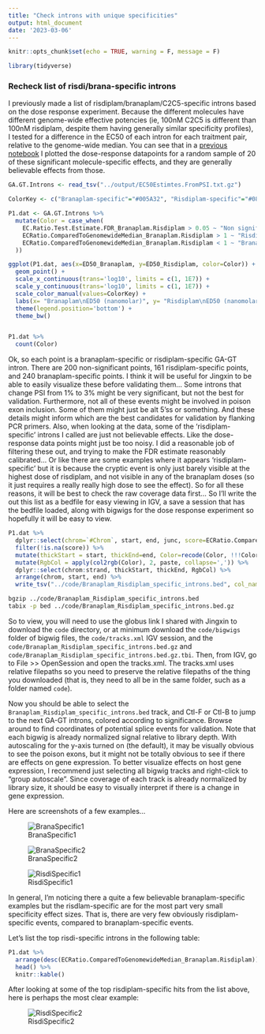 ```yaml
---
title: "Check introns with unique specificities"
output: html_document
date: '2023-03-06'
---
```


```r
knitr::opts_chunk$set(echo = TRUE, warning = F, message = F)

library(tidyverse)

```

### Recheck list of risdi/brana-specific introns

I previously made a list of risdiplam/branaplam/C2C5-specific introns based on the dose response experiment. Because the different molecules have different genome-wide effective potencies (ie, 100nM C2C5 is different than 100nM risdiplam, despite them having generally similar specificity profiles), I tested for a difference in the EC50 of each intron for each traitment pair, relative to the genome-wide median. You can see that in a [previous notebook](20220913_TidyDataForJingxin.html) I plotted the dose-response datapoints for a random sample of 20 of these significant molecule-specific effects, and they are generally believable effects from those.

```r
GA.GT.Introns <- read_tsv("../output/EC50Estimtes.FromPSI.txt.gz")

ColorKey <- c("Branaplam-specific"="#005A32", "Risdiplam-specific"="#084594", "Non significant"="#969696")

P1.dat <- GA.GT.Introns %>%
  mutate(Color = case_when(
    EC.Ratio.Test.Estimate.FDR_Branaplam.Risdiplam > 0.05 ~ "Non significant",
    ECRatio.ComparedToGenomewideMedian_Branaplam.Risdiplam > 1 ~ "Risdiplam-specific",
    ECRatio.ComparedToGenomewideMedian_Branaplam.Risdiplam < 1 ~ "Branaplam-specific"
  ))

ggplot(P1.dat, aes(x=ED50_Branaplam, y=ED50_Risdiplam, color=Color)) +
  geom_point() +
  scale_x_continuous(trans='log10', limits = c(1, 1E7)) +
  scale_y_continuous(trans='log10', limits = c(1, 1E7)) +
  scale_color_manual(values=ColorKey) +
  labs(x= "Branaplam\nED50 (nanomolar)", y= "Risdiplam\nED50 (nanomolar)", color=NULL) +
  theme(legend.position='bottom') +
  theme_bw()


P1.dat %>%
  count(Color)

```

Ok, so each point is a branaplam-specific or risdiplam-specific GA-GT intron. There are 200 non-significant points, 161 risdiplam-specific points, and 240 branaplam-specific points. I think it will be useful for Jingxin to be able to easily visualize these before validating them... Some introns that change PSI from 1% to 3% might be very significant, but not the best for validation. Furthermore, not all of these events might be involved in poison exon inclusion. Some of them might just be alt 5'ss or something. And these details might inform which are the best candidates for validation by flanking PCR primers. Also, when looking at the data, some of the 'risdiplam-specific' introns I called are just not believable effects. Like the dose-response data points might just be too noisy. I did a reasonable job of filtering these out, and trying to make the FDR estimate reasonably calibrated... Or like there are some examples where it appears 'risdiplam-specific' but it is because the cryptic event is only just barely visible at the highest dose of risdiplam, and not visible in any of the branaplam doses (so it just requires a really really high dose to see the effect). So for all these reasons, it will be best to check the raw coverage data first... So I'll write the out this list as a bedfile for easy viewing in IGV, a save a session that has the bedfile loaded, along with bigwigs for the dose response experiment so hopefully it will be easy to view.

```r
P1.dat %>%
  dplyr::select(chrom=`#Chrom`, start, end, junc, score=ECRatio.ComparedToGenomewideMedian_Branaplam.Risdiplam, strand=strand.y, Color) %>%
  filter(!is.na(score)) %>%
  mutate(thickStart = start, thickEnd=end, Color=recode(Color, !!!ColorKey)) %>%
  mutate(RgbCol = apply(col2rgb(Color), 2, paste, collapse=',')) %>%
  dplyr::select(chrom:strand, thickStart, thickEnd, RgbCol) %>%
  arrange(chrom, start, end) %>%
  write_tsv("../code/Branaplam_Risdiplam_specific_introns.bed", col_names = F)
```

```bash
bgzip ../code/Branaplam_Risdiplam_specific_introns.bed
tabix -p bed ../code/Branaplam_Risdiplam_specific_introns.bed.gz
```

So to view, you will need to use the globus link I shared with Jingxin to download the `code` directory, or at minimum download the `code/bigwigs` folder of bigwig files, the `code/tracks.xml` IGV session, and the `code/Branaplam_Risdiplam_specific_introns.bed.gz` and `code/Branaplam_Risdiplam_specific_introns.bed.gz.tbi`. Then, from IGV, go to File >> OpenSession and open the tracks.xml. The tracks.xml uses relative filepaths so you need to preserve the relative filepaths of the thing you downloaded (that is, they need to all be in the same folder, such as a folder named `code`).

Now you should be able to select the `Branaplam_Risdiplam_specific_introns.bed` track, and Ctl-F or Ctl-B to jump to the next GA-GT introns, colored according to significance. Browse around to find coordinates of potential splice events for validation. Note that each bigwig is already normalized signal relative to library depth. With autoscaling for the y-axis turned on (the default), it may be visually obvious to see the poison exons, but it might not be totally obvious to see if there are effects on gene expression. To better visualize effects on host gene expression, I recommend just selecting all bigwig tracks and right-click to "group autoscale". Since coverage of each track is already normalized by library size, it should be easy to visually interpret if there is a change in gene expression.

Here are screenshots of a few examples...

![BranaSpecific1](assets/BranaSpecificExample1.png)

![BranaSpecific2](assets/BranaSpecificExample2.png)

![RisdiSpecific1](assets/RisdiSpecificExample1.png)


In general, I'm noticing there a quite a few believable branaplam-specific examples but the risdlam-specific are for the most part very small specificity effect sizes. That is, there are very few obviously risdiplam-specific events, compared to branaplam-specific events.

Let's list the top risdi-specific introns in the following table:

```r
P1.dat %>%
  arrange(desc(ECRatio.ComparedToGenomewideMedian_Branaplam.Risdiplam)) %>%
  head() %>%
  knitr::kable()
```

After looking at some of the top risdiplam-specific hits from the list above, here is perhaps the most clear example:

![RisdiSpecific2](assets/RisdiSpecificExample2.png)



